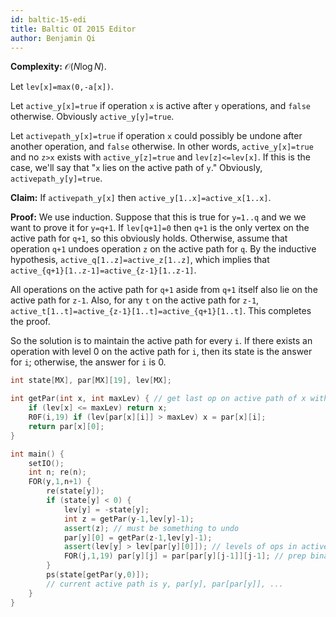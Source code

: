 ```yaml
---
id: baltic-15-edi
title: Baltic OI 2015 Editor
author: Benjamin Qi
---
```


**Complexity:** $\mathcal O(N \log N)$.

Let `lev[x]=max(0,-a[x])`.

Let `active_y[x]=true` if operation `x` is active after `y` operations, and `false` otherwise. Obviously `active_y[y]=true`.

Let `activepath_y[x]=true` if operation `x` could possibly be undone after another operation, and `false` otherwise. In other words, `active_y[x]=true` and no `z>x` exists with `active_y[z]=true` and `lev[z]<=lev[x]`. If this is the case, we'll say that "`x` lies on the active path of `y`." Obviously, `activepath_y[y]=true`.

**Claim:** If `activepath_y[x]` then `active_y[1..x]=active_x[1..x]`.

**Proof:** We use induction. Suppose that this is true for `y=1..q` and we we want to prove it for `y=q+1`. If `lev[q+1]=0` then `q+1` is the only vertex on the active path for `q+1`, so this obviously holds. Otherwise, assume that operation `q+1` undoes operation `z` on the active path for `q`. By the inductive hypothesis, `active_q[1..z]=active_z[1..z]`, which implies that `active_{q+1}[1..z-1]=active_{z-1}[1..z-1]`.

All operations on the active path for `q+1` aside from `q+1` itself also lie on the active path for `z-1`. Also, for any `t` on the active path for `z-1`, `active_t[1..t]=active_{z-1}[1..t]=active_{q+1}[1..t]`. This completes the proof.

So the solution is to maintain the active path for every `i`. If there exists an operation with level 0 on the active path for `i`, then its state is the answer for `i`; otherwise, the answer for `i` is 0.

```cpp
int state[MX], par[MX][19], lev[MX];

int getPar(int x, int maxLev) { // get last op on active path of x with lev <= maxLev
    if (lev[x] <= maxLev) return x;
    R0F(i,19) if (lev[par[x][i]] > maxLev) x = par[x][i];
    return par[x][0];
}

int main() {
    setIO();
    int n; re(n);
    FOR(y,1,n+1) {
        re(state[y]);
        if (state[y] < 0) {
            lev[y] = -state[y];
            int z = getPar(y-1,lev[y]-1);
            assert(z); // must be something to undo
            par[y][0] = getPar(z-1,lev[y]-1);
            assert(lev[y] > lev[par[y][0]]); // levels of ops in active path are strictly decreasing
            FOR(j,1,19) par[y][j] = par[par[y][j-1]][j-1]; // prep binary jumps
        }
        ps(state[getPar(y,0)]);
        // current active path is y, par[y], par[par[y]], ...
    }
}
```
